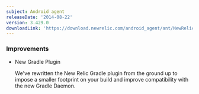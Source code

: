 ```yaml
---
subject: Android agent
releaseDate: '2014-08-22'
version: 3.429.0
downloadLink: 'https://download.newrelic.com/android_agent/ant/NewRelic_Android_Agent_3.429.0.zip'
---
```


### Improvements

* New Gradle Plugin

  We've rewritten the New Relic Gradle plugin from the ground up to impose a smaller footprint on your build and improve compatibility with the new Gradle Daemon.
